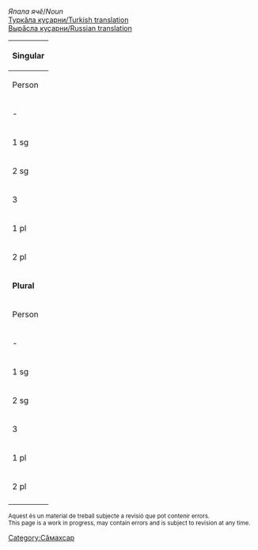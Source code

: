 

''Япала ячӗ''/''Noun''<br/>
[http://ilazki.thinkgeek.co.uk/~spectre/txuvaix/cv-tr/index.php?q=Иванова Туркӑла куҫарни/Turkish translation]<br/>
[http://samah.chv.su/cgi-bin/s.cgi?a=s&word=Иванова Вырӑсла куҫарни/Russian translation]

{|class=wikitable
|-
!colspan=9|'''Singular'''
|-
!  Person  !!  Tеп<br/>Absolutive<br>''Мӗн?''  !!  Камӑнлӑх<br/>Genitive<br>''Мӗнӗн?''  !!  Пару<br/>Dative<br>''Мӗне?''  !!  Вырӑн<br/>Locative<br>''Мӗнре?''  !!  Туху<br/>Ablative<br>''Мӗнрен?''  !!  Пӗрлелӗх<br/>Instrumental<br>''Мӗнпе?''  !!  Ҫуклӑх<br/>Privative<br>''Мӗнсӗр?''  !!  Пирке<br/>Final<br>''Мӗншӗн?''
|-
| - || Иванова || Иванов·ӑн || Ивановӑ·н.а || Ивановӑ·ра || Ивановӑ·ран || Ивановӑ·па || Ивановӑ·сӑр || Ивановӑ·шӑн
|-
| 1 sg || Иванов·ӑм || Иванов·ӑм·ӑн || Иванов·ӑм·а || Иванов·ӑм·ра || Иванов·ӑм·ран || Иванов·ӑм·па || Иванов·ӑм·сӑр || Иванов·ӑм·шӑн 
|-
| 2 sg || Иванов·у || Иванов·у·н || Иванов·у·н·а || Иванов·у·нта || Иванов·у·нтан || Иванов·у·па || Иванов·у·сӑр || Иванов·у·шӑн 
|-
| 3 || Иванов·и || Иванов·и·н || Иванов·и·не || Иванов·и·н·че || Иванов·и·н·чен || Иванов·и·пе || Иванов·и·сӗр || Иванов·и·шӗн 
|-
| 1 pl || Иванов·ӑм·ӑр || Иванов·ӑм·ӑр·ӑн || Иванов·ӑм·ӑр·а || Иванов·ӑм·ӑр·та || Иванов·ӑм·ӑр·тан || Иванов·ӑм·ӑр·па || Иванов·ӑм·ӑр·сӑр || Иванов·ӑм·ӑр·шӑн 
|-
| 2 pl || Иванов·ӑр || Иванов·ӑр·ӑн || Иванов·ӑр·а || Иванов·ӑр·та || Иванов·ӑр·тан || Иванов·ӑр·па || Иванов·ӑр·сӑр || Иванов·ӑр·шӑн 
|-
!colspan=9|'''Plural'''
|-
!  Person  !!  Tеп<br/>Absolutive<br>''Мӗн?''  !!  Камӑнлӑх<br/>Genitive<br>''Мӗнӗн?''  !!  Пару<br/>Dative<br>''Мӗне?''  !!  Вырӑн<br/>Locative<br>''Мӗнре?''  !!  Туху<br/>Ablative<br>''Мӗнрен?''  !!  Пӗрлелӗх<br/>Instrumental<br>''Мӗнпе?''  !!  Ҫуклӑх<br/>Privative<br>''Мӗнсӗр?''  !!  Пирке<br/>Final<br>''Мӗншӗн?''
|-
| - || Ивановӑ·сем || Ивановӑ·се·н || Ивановӑ·сен·е || Ивановӑ·сен·че || Ивановӑ·сен·чен || Ивановӑ·сем·пе || Ивановӑ·сем·сӗр || Ивановӑ·сем·шӗн
|-
| 1 sg || Иванов·ӑм·сем || Иванов·ӑм·се·н || Иванов·ӑм·сен·е || Иванов·ӑм·сен·че || Иванов·ӑм·сен·чен || Иванов·ӑм·сем·пе || Иванов·ӑм·сем·сӗр || Иванов·ӑм·сем·шӗн 
|-
| 2 sg || Иванов·у·сем || Иванов·у·се·н || Иванов·у·сен·е || Иванов·у·сен·че || Иванов·у·сен·чен || Иванов·у·сем·пе || Иванов·у·сем·сӗр || Иванов·у·сем·шӗн 
|-
| 3 || Иванов·и·сем || Иванов·и·се·н || Иванов·и·сен·е || Иванов·и·сен·че || Иванов·и·сен·чен || Иванов·и·сем·пе || Иванов·и·сем·сӗр || Иванов·и·сем·шӗн 
|-
| 1 pl || Иванов·ӑм·ӑр·сем || Иванов·ӑм·ӑр·се·н || Иванов·ӑм·ӑр·сен·е || Иванов·ӑм·ӑр·сен·че || Иванов·ӑм·ӑр·сен·чен || Иванов·ӑм·ӑр·сем·пе || Иванов·ӑм·ӑр·сем·сӗр || Иванов·ӑм·ӑр·сем·шӗн 
|-
| 2 pl || Иванов·ӑр·сем || Иванов·ӑр·се·н || Иванов·ӑр·сен·е || Иванов·ӑр·сен·че || Иванов·ӑр·сен·чен || Иванов·ӑр·сем·пе || Иванов·ӑр·сем·сӗр || Иванов·ӑр·сем·шӗн 
|-
|}

<small>
Aquest és un material de treball subjecte a revisió que pot contenir errors.<br/>
This page is a work in progress, may contain errors and is subject to revision at any time. 
</small>

[[Category:Сӑмахсар]]